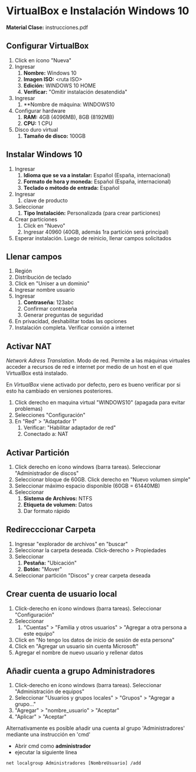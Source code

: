 
# VirtualBox e Instalación Windows 10
**Material Clase:** <ExternalLink href="/ti3v13/docs/instrucciones.pdf">instrucciones.pdf</ExternalLink>


## Configurar VirtualBox
1. Click en ícono "Nueva"
2. Ingresar
    1. **Nombre:** Windows 10
    2. **Imagen ISO:** \<ruta ISO\>
    3. **Edición:** WINDOWS 10 HOME
    4. **Verificar:** "Omitir instalación desatendida"
3. Ingresar
    1. **Nombre de máquina: WINDOWS10
4. Configurar hardware
    1. **RAM:** 4GB (4096MB), 8GB (8192MB)
    2. **CPU:** 1 CPU
5. Disco duro virtual
    1. **Tamaño de disco:** 100GB

## Instalar Windows 10
1. Ingresar
    1. **Idioma que se va a instalar:** Español (España, internacional)
    2. **Formato de hora y moneda:** Español (España, internacional)
    3. **Teclado o método de entrada:** Español
2. Ingresar
    1. clave de producto
3. Seleccionar
    1. **Tipo Instalación:** Personalizada (para crear particiones)
4. Crear particiones
    1. Click en "Nuevo"
    2. Ingresar  40960 (40GB, además 1ra partición será principal)
5. Esperar instalación. Luego de reinicio, llenar campos solicitados

## Llenar campos
1. Región
2. Distribución de teclado
3. Click en "Uniser a un dominio"
4. Ingresar nombre usuario
5. Ingresar
    1. **Contraseña:** 123abc
    2. Confirmar contraseña
    3. Generar preguntas de seguridad
6. En privacidad, deshabilitar todas las opciones
7. Instalación completa. Verificar conxión a internet

## Activar NAT
*Network Adress Translation*. Modo de red. Permite a las máquinas virtuales acceder a recursos de red e internet por medio de un host en el que VirtualBox está instalado.

En *VirtualBox* viene activado por defecto, pero es bueno verificar por si esto ha cambiado en versiones posteriores.

1. Click derecho en maquina virtual "WINDOWS10" (apagada para evitar problemas)
2. Selecciones "Configuración"
3. En "Red" \> "Adaptador 1"
    1. Verificar: "Habilitar adaptador de red"
    2. Conectado a: NAT

## Activar Partición
1. Click derecho en ícono windows (barra tareas). Seleccionar "Administrador de discos"
2. Seleccionar bloque de 60GB. Click derecho en "Nuevo volumen simple"
3. Seleccionar máximo espacio disponible (60GB = 61440MB) 
4. Seleccionar
    1. **Sistema de Archivos:** NTFS
    2. **Etiqueta de volumen:** Datos
    3. Dar formato rápido

## Redirecccionar Carpeta
1. Ingresar "explorador de archivos" en "buscar"
2. Seleccionar la carpeta deseada. Click-derecho \> Propiedades
3. Seleccionar
    1. **Pestaña:** "Ubicación"
    2. **Botón:** "Mover"
4. Seleccionar partición "Discos" y crear carpeta deseada


## Crear cuenta de usuario local
1. Click-derecho en ícono windows (barra tareas). Seleccionar "Configuración"
2. Seleccionar
    1. "Cuentas" \> "Familia y otros usuarios" \> "Agregar a otra persona a este equipo"
3. Click en "No tengo los datos de inicio de sesión de esta persona"
4. Click en "Agregar un usuario sin cuenta Microsoft"
5. Agregar el nombre de nuevo usuario y rellenar datos

## Añadir cuenta a grupo Administradores
1. Click-derecho en ícono windows (barra tareas). Seleccionar "Administración de equipos"
2. Seleccionar
    "Usuarios y grupos locales" \> "Grupos" \> "Agregar a grupo..."
3. "Agregar" \> "nombre_usuario" \> "Aceptar"
4. "Aplicar" \> "Aceptar"

Alternativamente es posible añadir una cuenta al grupo 'Administradores' mediante una instrucción en 'cmd'

- Abrir cmd como **administrador**
- ejecutar la siguiente línea

```shell
net localgroup Administradores [NombreUsuario] /add
```